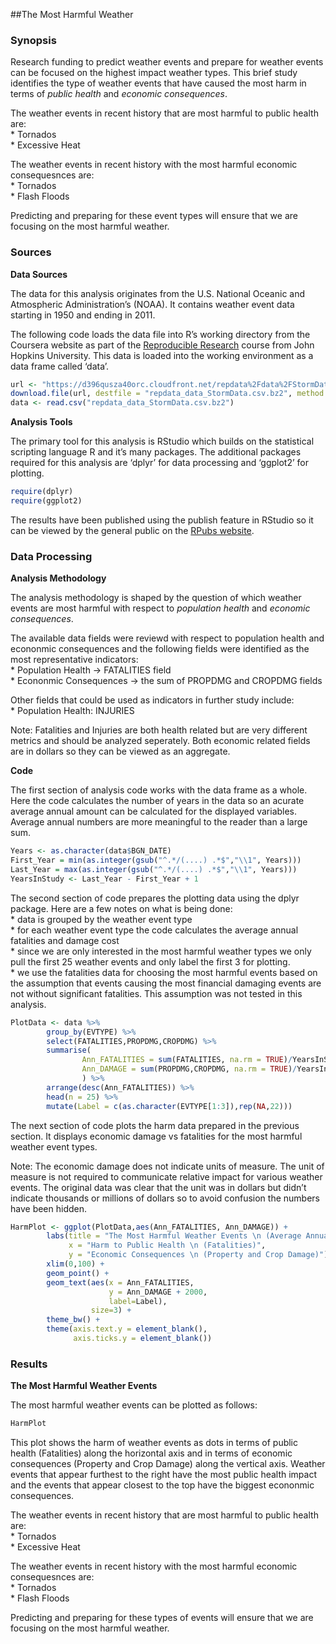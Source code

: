 ##The Most Harmful Weather

### Synopsis
Research funding to predict weather events and prepare for weather events can be
focused on the highest impact weather types. This brief study identifies the type 
of weather events that have caused the most harm in terms of *public health* and
*economic consequences*.

The weather events in recent history that are most harmful to public health are:<br>
* Tornados<br>
* Excessive Heat<br>

The weather events in recent history with the most harmful economic consequesnces are:<br>
* Tornados<br>
* Flash Floods<br>

Predicting and preparing for these event types will ensure that we are focusing
on the most harmful weather.

### Sources
**Data Sources**

The data for this analysis originates from the U.S. National Oceanic and Atmospheric 
Administration's (NOAA). It contains weather event data starting in 1950 and 
ending in 2011.

The following code loads the data file into R's working directory from the Coursera 
website as part of the [Reproducible Research](https://www.coursera.org/course/repdata) 
course from John Hopkins University. This data is loaded into the working environment
as a data frame called 'data'.

```r
url <- "https://d396qusza40orc.cloudfront.net/repdata%2Fdata%2FStormData.csv.bz2"
download.file(url, destfile = "repdata_data_StormData.csv.bz2", method = "curl")
data <- read.csv("repdata_data_StormData.csv.bz2")
```

**Analysis Tools**

The primary tool for this analysis is RStudio which builds on the statistical
scripting language R and it's many packages. The additional packages required 
for this analysis are 'dplyr' for data processing and 'ggplot2' for plotting.

```r
require(dplyr)
require(ggplot2)
```

The results have been published using the publish feature in RStudio so it can
be viewed by the general public on the [RPubs website](http://rpubs.com/rnplett/weather-harm).

### Data Processing
**Analysis Methodology**

The analysis methodology is shaped by the question of which weather events are
most harmful with respect to *population health* and *economic consequences*.

The available data fields were reviewd with respect to population health and 
econonmic consequences and the following fields were identified as the most 
representative indicators:<br>
* Population Health -> FATALITIES field<br>
* Econonmic Consequences -> the sum of PROPDMG and CROPDMG fields

Other fields that could be used as indicators in further study include:<br>
* Population Health: INJURIES

Note: Fatalities and Injuries are both health related 
but are very different metrics and should be analyzed seperately. 
Both economic related fields are in dollars so 
they can be viewed as an aggregate.

**Code**

The first section of analysis code works with the data frame as a whole. Here 
the code calculates the number of years in the data so an acurate average annual
amount can be calculated for the displayed variables. Average annual numbers are 
more meaningful to the reader than a large sum.

```r

Years <- as.character(data$BGN_DATE)
First_Year = min(as.integer(gsub("^.*/(....) .*$","\\1", Years)))
Last_Year = max(as.integer(gsub("^.*/(....) .*$","\\1", Years)))
YearsInStudy <- Last_Year - First_Year + 1

```

The second section of code prepares the plotting data using the dplyr package.
Here are a few notes on what is being done:<br>
* data is grouped by the weather event type <br>
* for each weather event type the code calculates the average annual fatalities 
and damage cost<br>
* since we are only interested in the most harmful weather types we only pull
the first 25 weather events and only label the first 3 for plotting.<br>
* we use the fatalities data for choosing the most harmful events based on the 
assumption that events causing the most financial damaging events are not without
significant fatalities. This assumption was not tested in this analysis.

```r

PlotData <- data %>%
        group_by(EVTYPE) %>%
        select(FATALITIES,PROPDMG,CROPDMG) %>%
        summarise( 
                Ann_FATALITIES = sum(FATALITIES, na.rm = TRUE)/YearsInStudy,
                Ann_DAMAGE = sum(PROPDMG,CROPDMG, na.rm = TRUE)/YearsInStudy
                ) %>%
        arrange(desc(Ann_FATALITIES)) %>%
        head(n = 25) %>%
        mutate(Label = c(as.character(EVTYPE[1:3]),rep(NA,22)))

```

The next section of code plots the harm data prepared in the previous section. 
It displays economic damage vs fatalities for the most harmful weather event types.

Note: The economic damage does not indicate units of measure. The unit of measure
is not required to communicate relative impact for various weather events.
The original data was clear that the unit was in dollars but didn't indicate thousands
or millions of dollars so to avoid confusion the numbers have been hidden.

```r

HarmPlot <- ggplot(PlotData,aes(Ann_FATALITIES, Ann_DAMAGE)) + 
        labs(title = "The Most Harmful Weather Events \n (Average Annual Harm)",
             x = "Harm to Public Health \n (Fatalities)",
             y = "Economic Consequences \n (Property and Crop Damage)") +
        xlim(0,100) + 
        geom_point() + 
        geom_text(aes(x = Ann_FATALITIES, 
                      y = Ann_DAMAGE + 2000,
                      label=Label), 
                  size=3) +
        theme_bw() +
        theme(axis.text.y = element_blank(),
              axis.ticks.y = element_blank())


```

### Results 
**The Most Harmful Weather Events**

The most harmful weather events can be plotted as follows:

```r
HarmPlot
```

This plot shows the harm of weather events as dots in terms of public health
(Fatalities) along the horizontal axis and in terms of economic consequences 
(Property and Crop Damage) along the vertical axis.
Weather events that appear furthest to the right have the most public health impact
and the events that appear closest to the top have the biggest econonmic consequences.

The weather events in recent history that are most harmful to public health are:<br>
* Tornados<br>
* Excessive Heat<br>

The weather events in recent history with the most harmful economic consequesnces are:<br>
* Tornados<br>
* Flash Floods<br>


Predicting and preparing for these types of events will ensure that we are focusing
on the most harmful weather.





